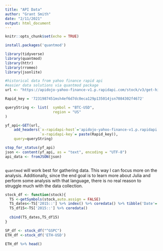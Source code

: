 ```yaml
---
title: "API Data"
author: "Grant Smith"
date: "2/11/2021"
output: html_document
---
```


```r
knitr::opts_chunk$set(echo = TRUE)
```

```r
install.packages('quantmod')
```

```r
library(tidyverse)
library(quantmod)
library(httr)
library(rromeo)
library(jsonlite)
```



```r
#historical data from yahoo finance rapid api
#easier data solutions via quantmod package
url <- "https://apidojo-yahoo-finance-v1.p.rapidapi.com/stock/v3/get-historical-data"

Rapid_key = '7231987451msh4ef6d7dc0eca129p135014jsn7084302f4672'

queryString <- list(  symbol = "BTC-USD",
                      region = "US"
)

yf_api<-GET(url,
    add_headers(`x-rapidapi-host`='apidojo-yahoo-finance-v1.p.rapidapi.com',
                `x-rapidapi-key`= paste(Rapid_key)),
    query=queryString)
```

```r
stop_for_status(yf_api)
json <- content(yf_api, as = "text", encoding = "UTF-8")
api_data <- fromJSON(json)
```

```r

```




`quantmod` will work best for gathering data. This way I can focus more on the analysis. Additionally, since the end goal is to learn more about Julia and perform some analysis with that language, there is no real reason to struggle much with the data collection. 


```r
stock_df <- function(stock){
  TS <-getSymbols(stock,auto.assign = FALSE)
  TS_dates<-TS['2015::'] %>% index() %>% coredata() %>% tibble('Date'=.)
  TS_df15<-TS['2015::'] %>% coredata() 
  
  cbind(TS_dates,TS_df15)
}
```


```r
SP_df <- stock_df("^GSPC")
ETH_df <-stock_df('ETH-USD')
```

```r
ETH_df %>% head()
```


